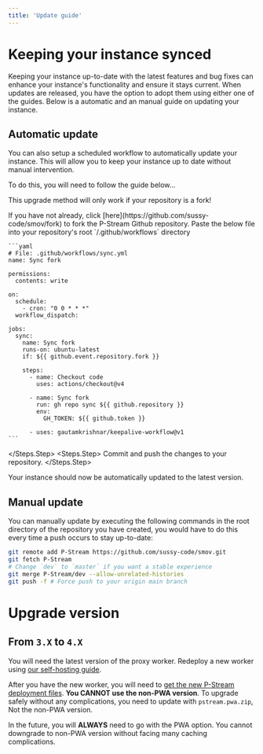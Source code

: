 ```yaml
---
title: 'Update guide'
---
```


# Keeping your instance synced

Keeping your instance up-to-date with the latest features and bug fixes can enhance your instance's functionality and ensure it stays current. When updates are released, you have the option to adopt them using either one of the guides. Below is a automatic and an manual guide on updating your instance.

## Automatic update

You can also setup a scheduled workflow to automatically update your instance. This will allow you to keep your instance up to date without manual intervention.

To do this, you will need to follow the guide below...

<Warning>This upgrade method will only work if your repository is a fork!</Warning>

<Steps>
  <Steps.Step>
    If you have not already, click [here](https://github.com/sussy-code/smov/fork) to fork the P-Stream Github repository.
  </Steps.Step>
  <Steps.Step>
    Paste the below file into your repository's root `/.github/workflows` directory

    ```yaml
    # File: .github/workflows/sync.yml
    name: Sync fork

    permissions:
      contents: write

    on:
      schedule:
        - cron: "0 0 * * *"
      workflow_dispatch:

    jobs:
      sync:
        name: Sync fork
        runs-on: ubuntu-latest
        if: ${{ github.event.repository.fork }}

        steps:
          - name: Checkout code
            uses: actions/checkout@v4

          - name: Sync fork
            run: gh repo sync ${{ github.repository }}
            env:
              GH_TOKEN: ${{ github.token }}

          - uses: gautamkrishnar/keepalive-workflow@v1
    ```
  </Steps.Step>
  <Steps.Step>
    Commit and push the changes to your repository.
  </Steps.Step>
</Steps>

Your instance should now be automatically updated to the latest version.

## Manual update

You can manually update by executing the following commands in the root directory of the repository you have created, you would have to do this every time a push occurs to stay up-to-date:

```bash
git remote add P-Stream https://github.com/sussy-code/smov.git
git fetch P-Stream
# Change `dev` to `master` if you want a stable experience
git merge P-Stream/dev --allow-unrelated-histories
git push -f # Force push to your origin main branch
```

# Upgrade version

## From `3.X` to `4.X`

You will need the latest version of the proxy worker. Redeploy a new worker using [our self-hosting guide](../proxy/deploy.md).

After you have the new worker, you will need to [get the new P-Stream deployment files](https://github.com/Pasithea0/smov/releases/latest). **You CANNOT use the non-PWA version**. To upgrade safely without any complications, you need to update with `pstream.pwa.zip`, Not the non-PWA version.

In the future, you will **ALWAYS** need to go with the PWA option. You cannot downgrade to non-PWA version without facing many caching complications.
